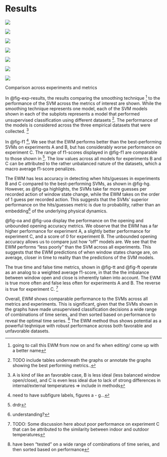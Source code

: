 # Results 

<!-- ![Results...](temp_figs/exp_res.jpg){#fig-exp-results} -->

::: {#fig-exp-results layout-nrow=4 layout-ncol=2}

![](figs/f1.png){#fig-f1}

![](figs/hits_guesses_ratio.png){#fig-hg}

![](figs/guesses_actions_ratio.png){#fig-ga}

![](figs/opening_acc.png){#fig-oa}

![](figs/unbounded_opening_acc.png){#fig-uoa}

![](figs/true_time.png){#fig-tt}

![](figs/false_time.png){#fig-ft}

Comparison across experiments and metrics 
:::

In @fig-exp-results, the results comparing the smoothing technique [^0] to the performance of the SVM across the metrics of interest are shown. While the smoothing technique represents one model, each of the SVM models shown in each of the subplots represents a model that performed unsupervised classification using different datasets [^1]. The performance of the models is considered across the three empirical datasets that were collected. [^1*]

In @fig-f1 [^2], We see that the EWM performs better than the best-performing SVMs on experiments A and B, but has considerably worse performance on experiment C. The range of f1-scores displayed in @fig-f1 are comparable to those shown in [^4]. The low values across all models for experiments B and C can be attributed to the rather unbalanced nature of the datasets, which a macro average f1-score penalizes.  

The EWM has less accuracy in detecting when hits/guesses in experiments B and C compared to the best-performing SVMs, as shown in @fig-hg. However, as @fig-ga highlights, the SVMs take far more guesses per recorded action of window state change, while the EWM takes on the order of 1 guess per recorded action. This suggests that the SVMs' superior performance on the hits/guesses metric is due to probability, rather than an embedding[^3] of the underlying physical dynamics.  

@fig-oa and @fig-uoa display the performance on the opening and unbounded opening accuracy metrics. We observe that the EWM has a far higher performance for experiment A, a slightly better performance for experiment C, and a score of 0 for experiment B. The unbounded opening accuracy allows us to compare just how "off" models are. We see that the EWM performs "less poorly" than the SVM across all experiments. This suggests that the EWM predictions of when window states change are, on average, closer in time to reality than the predictions of the SVM models. 

The true time and false time metrics, shown in @fig-tt and @fig-ft operate as an analog to a weighted average f1-score, in that the the imbalance between window open and close is inherently taken into account. The EWM is true more often and false less often for experiments A and B. The reverse is true for experiment C.  [^5]

Overall, EWM shows comparable performance to the SVMs across all metrics and experiments. This is significant, given that the SVMs shown in the graphs have made unsupervised classification decisions a wide range of combinations of time series, and then sorted based on performance to reveal the optimal time series. [^6] The EWM method thus shows potential as a powerful teqhnique with robust performance across both favorable and unfavorable datasets.



[^0]: going to call this EWM from now on and fix when editing/ come up with a better name
[^1]: TODO include tables underneath the graphs or annotate the graphs showing the best performing metrics..
[^2]: need to have subfigure labels, figures a - g...
[^3]: understanding? 
[^4]: drdr 
[^1*]: A is kind of like an favorable case, B is less ideal (less balanced window open/close), and C is even less ideal due to lack of strong differences in internal/external temperatures => include in methods
[^5]: TODO: Some discussion here about poor performance on experiment C that can be attributed to the similarity between indoor and outdoor temperatures
[^6]: have been "tested" on a wide range of combinations of time series, and then sorted based on performance